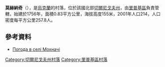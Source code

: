 {{coord|51|44|13|N|30|46|49|E|scale:100000|display=title}}

'''莫赫納奇'''（{{lang-uk|Мохначі}}），是[[烏克蘭|烏克蘭]]的村落，位於該國北部[[切爾尼戈夫州|切爾尼戈夫州]]，由[[里普基區|里普基區]]負責管轄，始建於1756年，面積0.83平方公里，海拔高度155米，2001年人口214，人口密度每平方公里257.8人。

==參考資料==
*[http://weather.in.ua/ua/chernigovskaja/16380 Погода в селі Мохначі]

[[Category:切爾尼戈夫州村落|Category:切爾尼戈夫州村落]]
[[Category:里普基區村落|Category:里普基區村落]]


{{Chernihiv-geo-stub}}